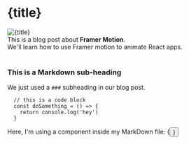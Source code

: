 
<ArticleHead title={title} date={date} description={description} thumbnailurl={thumbnailurl} />

# {title}

<img src={thumbnailurl} alt={title} />

<div>
  This is a blog post about <strong>Framer Motion</strong>. <br />
  We'll learn how to use Framer motion to animate React apps.
</div>

<br />

### This is a Markdown sub-heading

We just used a `###` subheading in our blog post.

```
  // this is a code block
  const doSomething = () => {
    return console.log('hey')
  }
```

<div>Here, I'm using a component inside my MarkDown file: {<Button text={'Click me'} />}</div>
